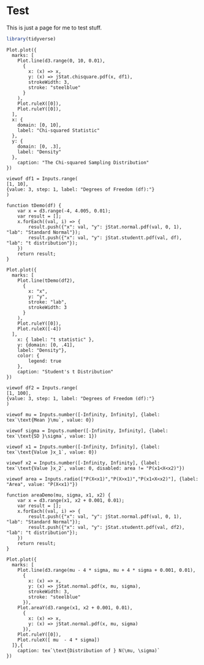 # Test

This is just a page for me to test stuff.

```r
library(tidyverse)
```

```ojs
Plot.plot({
  marks: [
    Plot.line(d3.range(0, 10, 0.01),
      {
        x: (x) => x,
        y: (x) => jStat.chisquare.pdf(x, df1),
        strokeWidth: 3,
        stroke: "steelblue"
      }
    ),
    Plot.ruleX([0]),
    Plot.ruleY([0]),
  ],
  x: {
    domain: [0, 10],
    label: "Chi-squared Statistic"
  },
  y: { 
    domain: [0, .3], 
    label: "Density"
  },
    caption: "The Chi-squared Sampling Distribution"
})

viewof df1 = Inputs.range(
[1, 10],
{value: 3, step: 1, label: "Degrees of Freedom (df):"}
)
```

```ojs
function tDemo(df) {
    var x = d3.range(-4, 4.005, 0.01);
    var result = [];
    x.forEach((val, i) => {
        result.push({"x": val, "y": jStat.normal.pdf(val, 0, 1), "lab": "Standard Normal"});
        result.push({"x": val, "y": jStat.studentt.pdf(val, df), "lab": "t distribution"});
    })
    return result;
}

Plot.plot({
  marks: [
    Plot.line(tDemo(df2),
      {
        x: "x", 
        y: "y",
        stroke: "lab",
        strokeWidth: 3
      }
    ),
    Plot.ruleY([0]),
    Plot.ruleX([-4])
  ],
    x: { label: "t statistic" },
    y: {domain: [0, .41],
    label: "Density"},
    color: {
        legend: true
    },
    caption: "Student's t Distribution"
})

viewof df2 = Inputs.range(
[1, 100],
{value: 3, step: 1, label: "Degrees of Freedom (df):"}
)
```

```ojs
viewof mu = Inputs.number([-Infinity, Infinity], {label: tex`\text{Mean }\mu`, value: 0})

viewof sigma = Inputs.number([-Infinity, Infinity], {label: tex`\text{SD }\sigma`, value: 1})

viewof x1 = Inputs.number([-Infinity, Infinity], {label: tex`\text{Value }x_1`, value: 0})

viewof x2 = Inputs.number([-Infinity, Infinity], {label: tex`\text{Value }x_2`, value: 0, disabled: area != "P(x1<X<x2)"})

viewof area = Inputs.radio(["P(X<x1)","P(X>x1)","P(x1<X<x2)"], {label: "Area", value: "P(X<x1)"})

function areaDemo(mu, sigma, x1, x2) {
    var x = d3.range(x1, x2 + 0.001, 0.01);
    var result = [];
    x.forEach((val, i) => {
        result.push({"x": val, "y": jStat.normal.pdf(val, 0, 1), "lab": "Standard Normal"});
        result.push({"x": val, "y": jStat.studentt.pdf(val, df2), "lab": "t distribution"});
    })
    return result;
}

Plot.plot({
  marks: [
    Plot.line(d3.range(mu - 4 * sigma, mu + 4 * sigma + 0.001, 0.01),
      {
        x: (x) => x,
        y: (x) => jStat.normal.pdf(x, mu, sigma),
        strokeWidth: 3,
        stroke: "steelblue"
      }),
    Plot.areaY(d3.range(x1, x2 + 0.001, 0.01),
      {
        x: (x) => x,
        y: (x) => jStat.normal.pdf(x, mu, sigma)
      }),
    Plot.ruleY([0]),
    Plot.ruleX([ mu  - 4 * sigma])
  ]},{
    caption: tex`\text{Distribution of } N(\mu, \sigma)`
})

```
